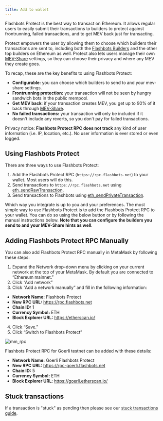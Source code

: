 ```yaml
---
title: Add to wallet
---
```



Flashbots Protect is the best way to transact on Ethereum. It allows regular users to easily submit their transactions to builders to protect against frontrunning, failed transactions, and to get MEV back just for transacting. 

Protect empowers the user by allowing them to choose which builders their transactions are sent to, including both the [Flashbots Builders](/docs/flashbots-builders) and the other top builders on Ethereum as well. Protect also lets users manage their own [MEV-Share](/flashbots-mev-share/overview) settings, so they can choose their privacy and where any MEV they create goes.

To recap, these are the key benefits to using Flashbots Protect:
- **Configurable:** you can choose which builders to send to and your mev-share settings.
- **Frontrunning protection:** your transaction will not be seen by hungry sandwich bots in the public mempool.
- **Get MEV back**: if your transaction creates MEV, you get up to 90% of it back through [MEV-Share](/flashbots-mev-share/overview).
- **No failed transactions:** your transaction will only be included if it doesn't include any reverts, so you don't pay for failed transactions.

Privacy notice: **Flashbots Protect RPC does not track** any kind of user information (i.e. IP, location, etc.). No user information is ever stored or even logged.

## Using Flashbots Protect
There are three ways to use Flashbots Protect:
1. Add the Flashbots Protect RPC (`https://rpc.flashbots.net`) to your wallet. Most users will do this.
2. Send transactions to `https://rpc.flashbots.net` using [eth_sendRawTransaction](https://docs.alchemy.com/reference/eth-sendrawtransaction).
3. Send transactions to Flashbots using [eth_sendPrivateTransaction](/docs/flashbots-protect/additional-documentation/eth-sendPrivateTransaction).

Which way you integrate is up to you and your preferences. The most simple way to use Flashbots Protect is to add the Flashbots Protect RPC to your wallet. You can do so using the below button or by following the manual instructions below. **Note that you can configure the builders you send to and your MEV-Share hints as well**.

<ProtectButtonSelector />

## Adding Flashbots Protect RPC Manually
You can also add Flashbots Protect RPC manually in MetaMask by following these steps:
1. Expand the Network drop-down menu by clicking on your current network at the top of your MetaMask. By default you are connected to “Ethereum mainnet.”
2. Click “Add network”
3. Click “Add a network manually” and fill in the following information:
- **Network Name:** Flashbots Protect
- **New RPC URL:** https://rpc.flashbots.net
- **Chain ID:** 1
- **Currency Symbol:** ETH
- **Block Explorer URL:** https://etherscan.io/
4. Click “Save.”
5. Click “Switch to Flashbots Protect”

![mm_rpc](/img/mm_rpc.png)

Flashbots Protect RPC for Goerli testnet can be added with these details:
- **Network Name:** Goerli Flashbots Protect
- **New RPC URL:** https://rpc-goerli.flashbots.net
- **Chain ID:** 5
- **Currency Symbol:** ETH
- **Block Explorer URL**: https://goerli.etherscan.io/

## Stuck transactions
If a transaction is "stuck" as pending then please see our [stuck transactions guide](/flashbots-protect/stuck_transactions).